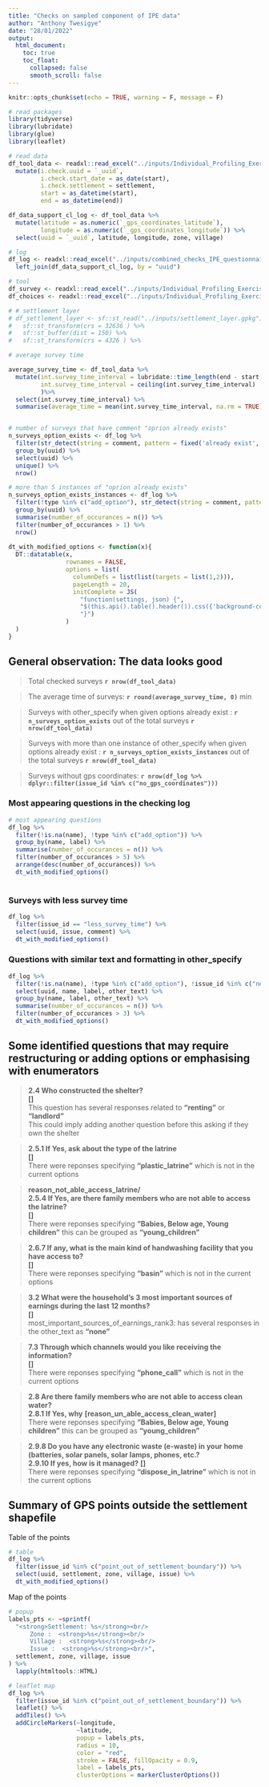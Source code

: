 ```yaml
---
title: "Checks on sampled component of IPE data"
author: "Anthony Twesigye"
date: "28/01/2022"
output: 
  html_document:
    toc: true
    toc_float:
      collapsed: false
      smooth_scroll: false
---
```


```r
knitr::opts_chunk$set(echo = TRUE, warning = F, message = F)

# read packages
library(tidyverse)
library(lubridate)
library(glue)
library(leaflet)

# read data 
df_tool_data <- readxl::read_excel("../inputs/Individual_Profiling_Exercise_Questionnaire_for_Sampled_Households.xlsx") %>% 
  mutate(i.check.uuid = `_uuid`,
         i.check.start_date = as_date(start),
         i.check.settlement = settlement,
         start = as_datetime(start),
         end = as_datetime(end))

df_data_support_cl_log <- df_tool_data %>% 
  mutate(latitude = as.numeric(`_gps_coordinates_latitude`),	
         longitude = as.numeric(`_gps_coordinates_longitude`)) %>% 
  select(uuid = `_uuid`, latitude, longitude, zone, village)

# log
df_log <- readxl::read_excel("../inputs/combined_checks_IPE_questionnaire_for_sampled_households.xlsx") %>% 
  left_join(df_data_support_cl_log, by = "uuid")

# tool
df_survey <- readxl::read_excel("../inputs/Individual_Profiling_Exercise_Tool.xlsx", sheet = "survey")
df_choices <- readxl::read_excel("../inputs/Individual_Profiling_Exercise_Tool.xlsx", sheet = "choices")

# # settlement layer
# df_settlement_layer <- sf::st_read("../inputs/settlement_layer.gpkg") %>%
#   sf::st_transform(crs = 32636 ) %>% 
#   sf::st_buffer(dist = 150) %>% 
#   sf::st_transform(crs = 4326 ) %>% 

# average survey time

average_survey_time <- df_tool_data %>% 
  mutate(int.survey_time_interval = lubridate::time_length(end - start, unit = "min"),
         int.survey_time_interval = ceiling(int.survey_time_interval)
         )%>% 
  select(int.survey_time_interval) %>% 
  summarise(average_time = mean(int.survey_time_interval, na.rm = TRUE))


# number of surveys that have comment "oprion already exists"
n_surveys_option_exists <- df_log %>% 
  filter(str_detect(string = comment, pattern = fixed('already exist', ignore_case = TRUE))) %>% 
  group_by(uuid) %>% 
  select(uuid) %>% 
  unique() %>% 
  nrow()

# more than 5 instances of "oprion already exists"
n_surveys_option_exists_instances <- df_log %>% 
  filter(!type %in% c("add_option"), str_detect(string = comment, pattern = fixed('already exist', ignore_case = TRUE))) %>% 
  group_by(uuid) %>% 
  summarise(number_of_occurances = n()) %>% 
  filter(number_of_occurances > 1) %>% 
  nrow()
  
dt_with_modified_options <- function(x){
  DT::datatable(x,
                rownames = FALSE,
                options = list(
                  columnDefs = list(list(targets = list(1,2))),
                  pageLength = 20,
                  initComplete = JS(
                    "function(settings, json) {",
                    "$(this.api().table().header()).css({'background-color': '#333', 'color': '#fff'});",
                    "}")
                )
  )
}

```


## General observation: The data looks good

>Total checked surveys **`r nrow(df_tool_data)`**

>The average time of surveys: **`r round(average_survey_time, 0)`** min

>Surveys with other_specify when given options already exist : **`r n_surveys_option_exists`** out of the total surveys **`r nrow(df_tool_data)`**

>Surveys with more than one instance of other_specify when given options already exist : **`r n_surveys_option_exists_instances`** out of the total surveys **`r nrow(df_tool_data)`**

>Surveys without gps coordinates: **`r nrow(df_log %>% dplyr::filter(issue_id %in% c("no_gps_coordinates")))`**

### Most appearing questions in the checking log

```r
# most appearing questions
df_log %>% 
  filter(!is.na(name), !type %in% c("add_option")) %>% 
  group_by(name, label) %>% 
  summarise(number_of_occurances = n()) %>% 
  filter(number_of_occurances > 5) %>% 
  arrange(desc(number_of_occurances)) %>% 
  dt_with_modified_options()
  
```
### Surveys with less survey time

```r
df_log %>% 
  filter(issue_id == "less_survey_time") %>% 
  select(uuid, issue, comment) %>% 
  dt_with_modified_options()

```

### Questions with similar text and formatting in other_specify

```r
df_log %>% 
  filter(!is.na(name), !type %in% c("add_option"), !issue_id %in% c("no_gps_coordinates")) %>% 
  select(uuid, name, label, other_text) %>% 
  group_by(name, label, other_text) %>% 
  summarise(number_of_occurances = n()) %>% 
  filter(number_of_occurances > 3) %>% 
  dt_with_modified_options()

```

## Some identified questions that may require restructuring or adding options or emphasising with enumerators

>**2.4 Who constructed the shelter?**\
 **[]**\
This question has several responses related to **"renting"** or **"landlord"**\
This could imply adding another question before this asking if they own the shelter 

>**2.5.1 If Yes, ask about the type of the latrine**\
 **[]**\
There were reponses specifying **"plastic_latrine"** which is not in the current options

>**reason_not_able_access_latrine/**\
**2.5.4 If Yes, are there family members who are not able to access the latrine?**\
 **[]**\
There were reponses specifying **"Babies, Below age, Young children"** this can be grouped as **"young_children"**

>**2.6.7 If any, what is the main kind of handwashing facility that you have access to?**\
 **[]**\
There were reponses specifying **"basin"** which is not in the current options

>**3.2 What were the household's 3 most important sources of earnings during the last 12 months? **\
 **[]**\
most_important_sources_of_earnings_rank3: has several responses in the other_text as **"none"**

>**7.3 Through which channels would you like receiving the information?**\
 **[]**\
There were reponses specifying **"phone_call"** which is not in the current options

>**2.8 Are there family members who are not able to access clean water?**\
**2.8.1 If Yes, why** **[reason_un_able_access_clean_water]**\
There were reponses specifying **"Babies, Below age, Young children"** this can be grouped as **"young_children"**

>**2.9.8 Do you have any electronic waste (e-waste) in your home (batteries, solar panels, solar lamps, phones, etc.?**\
**2.9.10 If yes, how is it managed?** **[]**\
There were reponses specifying **"dispose_in_latrine"** which is not in the current options



## Summary of GPS points outside the settlement shapefile

Table of the points

```r
# table
df_log %>%
  filter(issue_id %in% c("point_out_of_settlement_boundary")) %>%
  select(uuid, settlement, zone, village, issue) %>% 
  dt_with_modified_options()

```

Map of the points

```r
# popup
labels_pts <- ~sprintf(
  "<strong>Settlement: %s</strong><br/>
      Zone :  <strong>%s</strong><br/>
      Village :  <strong>%s</strong><br/>
      Issue :  <strong>%s</strong><br/>",
  settlement, zone, village, issue
) %>%
  lapply(htmltools::HTML)

# leaflet map
df_log %>%
  filter(issue_id %in% c("point_out_of_settlement_boundary")) %>%
  leaflet() %>%
  addTiles() %>%
  addCircleMarkers(~longitude,
                   ~latitude,
                   popup = labels_pts,
                   radius = 10,
                   color = "red",
                   stroke = FALSE, fillOpacity = 0.9,
                   label = labels_pts,
                   clusterOptions = markerClusterOptions())

```

